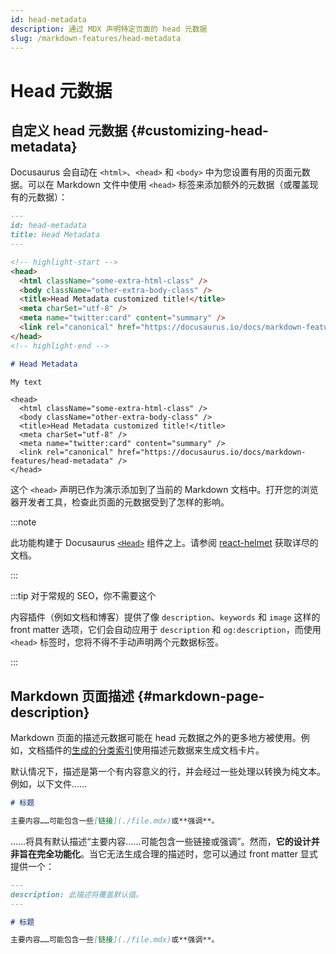 ```yaml
---
id: head-metadata
description: 通过 MDX 声明特定页面的 head 元数据
slug: /markdown-features/head-metadata
---
```


# Head 元数据

## 自定义 head 元数据 {#customizing-head-metadata}

Docusaurus 会自动在 `<html>`、`<head>` 和 `<body>` 中为您设置有用的页面元数据。可以在 Markdown 文件中使用 `<head>` 标签来添加额外的元数据（或覆盖现有的元数据）：

```md title="markdown-features-head-metadata.mdx"
---
id: head-metadata
title: Head Metadata
---

<!-- highlight-start -->
<head>
  <html className="some-extra-html-class" />
  <body className="other-extra-body-class" />
  <title>Head Metadata customized title!</title>
  <meta charSet="utf-8" />
  <meta name="twitter:card" content="summary" />
  <link rel="canonical" href="https://docusaurus.io/docs/markdown-features/head-metadata" />
</head>
<!-- highlight-end -->

# Head Metadata

My text
```

```mdx-code-block
<head>
  <html className="some-extra-html-class" />
  <body className="other-extra-body-class" />
  <title>Head Metadata customized title!</title>
  <meta charSet="utf-8" />
  <meta name="twitter:card" content="summary" />
  <link rel="canonical" href="https://docusaurus.io/docs/markdown-features/head-metadata" />
</head>
```

这个 `<head>` 声明已作为演示添加到了当前的 Markdown 文档中。打开您的浏览器开发者工具，检查此页面的元数据受到了怎样的影响。

:::note

此功能构建于 Docusaurus [`<Head>`](./../../docusaurus-core.mdx#head) 组件之上。请参阅 [react-helmet](https://github.com/nfl/react-helmet) 获取详尽的文档。

:::

:::tip 对于常规的 SEO，你不需要这个

内容插件（例如文档和博客）提供了像 `description`、`keywords` 和 `image` 这样的 front matter 选项，它们会自动应用于 `description` 和 `og:description`，而使用 `<head>` 标签时，您将不得不手动声明两个元数据标签。

:::

## Markdown 页面描述 {#markdown-page-description}

Markdown 页面的描述元数据可能在 head 元数据之外的更多地方被使用。例如，文档插件的[生成的分类索引](../docs/sidebar/items.mdx#generated-index-page)使用描述元数据来生成文档卡片。

默认情况下，描述是第一个有内容意义的行，并会经过一些处理以转换为纯文本。例如，以下文件……

```md
# 标题

主要内容……可能包含一些[链接](./file.mdx)或**强调**。
```

……将具有默认描述“主要内容……可能包含一些链接或强调”。然而，**它的设计并非旨在完全功能化**。当它无法生成合理的描述时，您可以通过 front matter 显式提供一个：

```md
---
description: 此描述将覆盖默认值。
---

# 标题

主要内容……可能包含一些[链接](./file.mdx)或**强调**。
```
